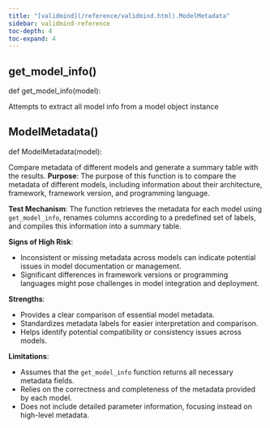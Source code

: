 ```yaml
---
title: "[validmind](/reference/validmind.html).ModelMetadata"
sidebar: validmind-reference
toc-depth: 4
toc-expand: 4
---
```


## get_model_info<span class='muted'>()</span>

<!-- function.qmd.jinja2 - function signature -->

::: {.signature}

<span class="signature">
<span class="kw">def</span> <span class="name">get_model_info</span>(<span class="param"><span class="n">model</span></span>):</span>
</span>

:::

Attempts to extract all model info from a model object instance

## ModelMetadata[()]{.muted}

<!-- function.qmd.jinja2 - function signature -->

::: {.signature}

<span class="signature">
<span class="kw">def</span> <span class="name">ModelMetadata</span>(<span class="param"><span class="n">model</span></span>):</span>
</span>

:::

Compare metadata of different models and generate a summary table with the results. **Purpose**: The purpose of this function is to compare the metadata of different models, including information about their architecture, framework, framework version, and programming language.

**Test Mechanism**: The function retrieves the metadata for each model using `get_model_info`, renames columns according to a predefined set of labels, and compiles this information into a summary table.

**Signs of High Risk**:

- Inconsistent or missing metadata across models can indicate potential issues in model documentation or management.
- Significant differences in framework versions or programming languages might pose challenges in model integration and deployment.

**Strengths**:

- Provides a clear comparison of essential model metadata.
- Standardizes metadata labels for easier interpretation and comparison.
- Helps identify potential compatibility or consistency issues across models.

**Limitations**:

- Assumes that the `get_model_info` function returns all necessary metadata fields.
- Relies on the correctness and completeness of the metadata provided by each model.
- Does not include detailed parameter information, focusing instead on high-level metadata.
